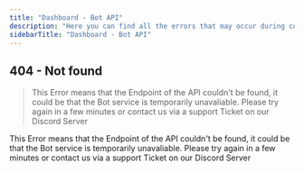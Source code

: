 ```yaml
---
title: "Dashboard - Bot API"
description: "Here you can find all the errors that may occur during communication from the Dashboard to the Bot."
sidebarTitle: "Dashboard - Bot API"
---
```


## 404 - Not found

> This Error means that the Endpoint of the API couldn't be found, it could be that the Bot service is temporarily unavaliable. Please try again in a few minutes or contact us via a support Ticket on our Discord Server

<Accordion title="404 - Not found" icon="sparkles">
  This Error means that the Endpoint of the API couldn't be found, it could be that the Bot service is temporarily unavaliable. Please try again in a few minutes or contact us via a support Ticket on our Discord Server
</Accordion>